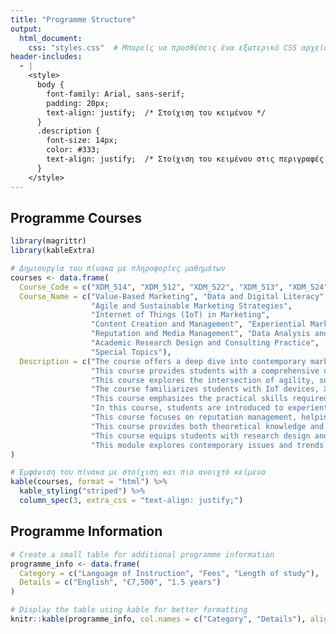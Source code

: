 ```yaml
---
title: "Programme Structure"
output: 
  html_document:
    css: "styles.css"  # Μπορείς να προσθέσεις ένα εξωτερικό CSS αρχείο αν το επιθυμείς
header-includes:
  - |
    <style>
      body { 
        font-family: Arial, sans-serif; 
        padding: 20px; 
        text-align: justify;  /* Στοίχιση του κειμένου */
      }
      .description { 
        font-size: 14px; 
        color: #333; 
        text-align: justify;  /* Στοίχιση του κειμένου στις περιγραφές των μαθημάτων */
      }
    </style>
---
```


## Programme Courses

```r
library(magrittr)
library(kableExtra)

# Δημιουργία του πίνακα με πληροφορίες μαθημάτων
courses <- data.frame(
  Course_Code = c("XDM_514", "XDM_512", "XDM_522", "XDM_513", "XDM_524", "XDM_511", "XDM_521", "XDM_523", "XDM_525", "XDM_531"),
  Course_Name = c("Value-Based Marketing", "Data and Digital Literacy", 
                  "Agile and Sustainable Marketing Strategies", 
                  "Internet of Things (IoT) in Marketing", 
                  "Content Creation and Management", "Experiential Marketing", 
                  "Reputation and Media Management", "Data Analysis and AI", 
                  "Academic Research Design and Consulting Practice", 
                  "Special Topics"),
  Description = c("The course offers a deep dive into contemporary marketing practices that prioritize creating, delivering, and communicating value for both customers and organizations. It explores how the concept of value has evolved in marketing, transitioning from a traditional product-centric focus to a more customer-centric and service-dominant approach. Through experiential practices, students learn how value is shaped through innovation, branding, service quality, and stakeholder engagement.",
                  "This course provides students with a comprehensive understanding of data-driven marketing strategies and analytical techniques to extract valuable consumer insights. Students gain proficiency in R for data manipulation and visualization, while exploring experimental research methods like conjoint analysis. Key aspects include workshops and hands-on exercises, culminating in a final project where students independently design and execute a data-driven marketing analysis.",
                  "This course explores the intersection of agility, sustainability, and ethical decision-making in modern marketing. Students will study ethical marketing, stakeholder relationships, sustainability, and value creation. The module highlights the evolving digital landscape and emphasizes responsible communication, research ethics, and digital well-being, preparing students to navigate contemporary marketing complexities.",
                  "The course familiarizes students with IoT devices, X-realities, and mobile apps, exploring their uses in consumer behavior, market intelligence, customer service, and more. Students apply their knowledge in practical workshops and experiments with IoT devices and technologies, preparing them to lead organizations in providing unique, personalized, and successful consumer experiences while addressing current social and environmental problems.",
                  "This course emphasizes the practical skills required to transform data into engaging digital experiences for marketing and communication contexts. Students will use a full technology stack from survey creation tools (Google Forms) to R-based analytics (RStudio, Quarto) to generate visually compelling dashboards. The course provides hands-on experience in content management and visualization.",
                  "In this course, students are introduced to experiential marketing, a framework that blends physical and digital experiences. They explore how new technologies like Big Data, Social Media, AI, and X-realities are changing the marketplace. The course challenges traditional marketing approaches and introduces the experiential marketing mix framework, focusing on creating interactive, hybrid brand experiences.",
                  "This course focuses on reputation management, helping students understand how to manage public image, communication channels, and relationships with stakeholders. Students explore public relations, media relations, guerrilla marketing, and crisis communication techniques to safeguard brand reputation in a rapidly changing media landscape.",
                  "This course provides both theoretical knowledge and practical skills in digital media analysis and AI tools for marketing. Students will critically assess data and apply digital tools to interpret consumer insights and shape business decisions. The course includes workshops with interactive tools and software for data collection, gamified applications, and AR technologies.",
                  "This course equips students with research design and consulting practice skills, covering everything from hypothesis formulation and data collection techniques to consulting methodologies. Students will engage in real-world consulting scenarios, working on business capability audits and strategic marketing projects. The course ends with a research or consulting proposal.",
                  "This module explores contemporary issues and trends in experiential digital marketing. Students engage with cutting-edge research and industry developments, analyzing the impact of experiential marketing on business and society. The course encourages critical analysis and discussion, helping students develop academic skills and evaluate current marketing strategies.")
)

# Εμφάνιση του πίνακα με στοίχιση και πιο ανοιχτό κείμενο
kable(courses, format = "html") %>%
  kable_styling("striped") %>%
  column_spec(3, extra_css = "text-align: justify;")

```

## Programme Information


```r
# Create a small table for additional programme information
programme_info <- data.frame(
  Category = c("Language of Instruction", "Fees", "Length of study"),
  Details = c("English", "€7,500", "1.5 years")
)

# Display the table using kable for better formatting
knitr::kable(programme_info, col.names = c("Category", "Details"), align = "l")
```
